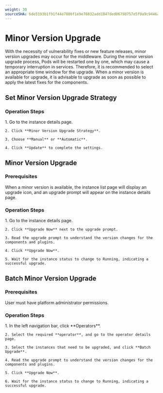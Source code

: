 ```yaml
---
weight: 30
sourceSHA: 6de5193b1f91f44e7880f1e9e76832add1847ded06798757e5f9a9c9446aa667
---
```


# Minor Version Upgrade

With the necessity of vulnerability fixes or new feature releases, minor version upgrades may occur for the middleware. During the minor version upgrade process, Pods will be restarted one by one, which may cause a temporary interruption in services. Therefore, it is recommended to select an appropriate time window for the upgrade. When a minor version is available for upgrade, it is advisable to upgrade as soon as possible to apply the latest fixes for the components.

## Set Minor Version Upgrade Strategy

### Operation Steps

<Tabs>
  <Tab label="Web Console">
    1. Go to the instance details page.

    2. Click **Minor Version Upgrade Strategy**.

    3. Choose **Manual** or **Automatic**.

    4. Click **Update** to complete the settings.
  </Tab>
</Tabs>

## Minor Version Upgrade

### Prerequisites

When a minor version is available, the instance list page will display an upgrade icon, and an upgrade prompt will appear on the instance details page.

### Operation Steps

<Tabs>
  <Tab label="Web Console">
    1. Go to the instance details page.

    2. Click **Upgrade Now** next to the upgrade prompt.

    3. Read the upgrade prompt to understand the version changes for the components and plugins.

    4. Click **Upgrade Now**.

    5. Wait for the instance status to change to Running, indicating a successful upgrade.
  </Tab>
</Tabs>

## Batch Minor Version Upgrade

### Prerequisites

User must have platform administrator permissions.

### Operation Steps

<Tabs>
  <Tab label="Web Console">
    1. In the left navigation bar, click **Operators**.

    2. Select the required **operator**, and go to the operator details page.

    3. Select the instances that need to be upgraded, and click **Batch Upgrade**.

    4. Read the upgrade prompt to understand the version changes for the components and plugins.

    5. Click **Upgrade Now**.

    6. Wait for the instance status to change to Running, indicating a successful upgrade.
  </Tab>
</Tabs>
